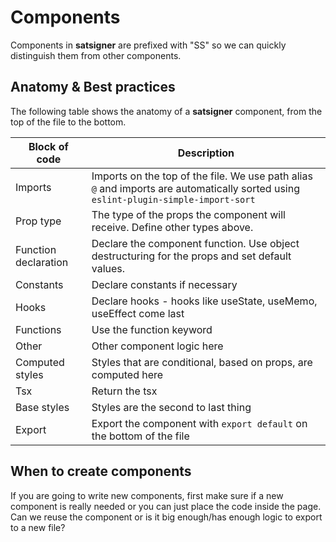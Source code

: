 # Components

Components in **satsigner** are prefixed with "SS" so we can quickly distinguish them from other components.

## Anatomy & Best practices

The following table shows the anatomy of a **satsigner** component, from the top of the file to the bottom.

| Block of code        | Description                                                                                                                         |
| -------------------- | ----------------------------------------------------------------------------------------------------------------------------------- |
| Imports              | Imports on the top of the file. We use path alias `@` and imports are automatically sorted using `eslint-plugin-simple-import-sort` |
| Prop type            | The type of the props the component will receive. Define other types above.                                                         |
| Function declaration | Declare the component function. Use object destructuring for the props and set default values.                                      |
| Constants            | Declare constants if necessary                                                                                                      |
| Hooks                | Declare hooks - hooks like useState, useMemo, useEffect come last                                                                   |
| Functions            | Use the function keyword                                                                                                            |
| Other                | Other component logic here                                                                                                          |
| Computed styles      | Styles that are conditional, based on props, are computed here                                                                      |
| Tsx                  | Return the tsx                                                                                                                      |
| Base styles          | Styles are the second to last thing                                                                                                 |
| Export               | Export the component with `export default` on the bottom of the file                                                                |

## When to create components

If you are going to write new components, first make sure if a new component is really needed or you can just place the code inside the page.
Can we reuse the component or is it big enough/has enough logic to export to a new file?
